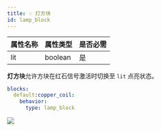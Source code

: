```yaml
---
title: 💡 灯方块
id: lamp_block
---
```


| 属性名称    | 属性类型    | 是否必需 |
|---------|---------|------|
| lit     | boolean | 是    |

**灯方块**允许方块在红石信号激活时切换至 `lit` 点亮状态。

```yaml
blocks:
  default:copper_coil:
    behavior:
      type: lamp_block
```

![](/img/lamp_block.png)
